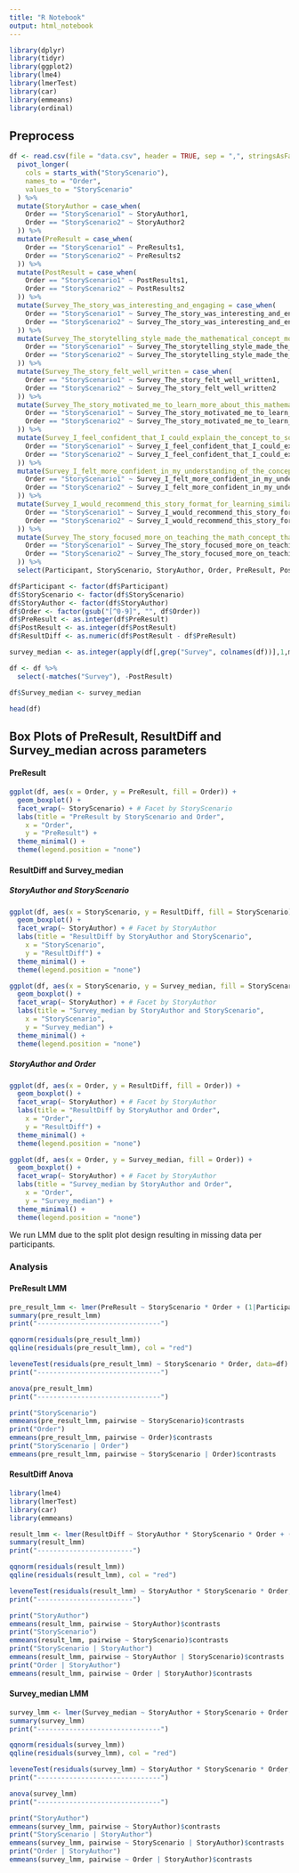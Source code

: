 ---
title: "R Notebook"
output: html_notebook
---

```{r}
library(dplyr)
library(tidyr)
library(ggplot2)
library(lme4)
library(lmerTest)
library(car)
library(emmeans)
library(ordinal)
```

## Preprocess

```{r}
df <- read.csv(file = "data.csv", header = TRUE, sep = ",", stringsAsFactors = FALSE) %>%
  pivot_longer(
    cols = starts_with("StoryScenario"),
    names_to = "Order",
    values_to = "StoryScenario"
  ) %>%
  mutate(StoryAuthor = case_when(
    Order == "StoryScenario1" ~ StoryAuthor1,
    Order == "StoryScenario2" ~ StoryAuthor2
  )) %>%
  mutate(PreResult = case_when(
    Order == "StoryScenario1" ~ PreResults1,
    Order == "StoryScenario2" ~ PreResults2
  )) %>%
  mutate(PostResult = case_when(
    Order == "StoryScenario1" ~ PostResults1,
    Order == "StoryScenario2" ~ PostResults2
  )) %>%
  mutate(Survey_The_story_was_interesting_and_engaging = case_when(
    Order == "StoryScenario1" ~ Survey_The_story_was_interesting_and_engaging1,
    Order == "StoryScenario2" ~ Survey_The_story_was_interesting_and_engaging2
  )) %>%
  mutate(Survey_The_storytelling_style_made_the_mathematical_concept_more_appealing = case_when(
    Order == "StoryScenario1" ~ Survey_The_storytelling_style_made_the_mathematical_concept_more_appealing1,
    Order == "StoryScenario2" ~ Survey_The_storytelling_style_made_the_mathematical_concept_more_appealing2
  )) %>%
  mutate(Survey_The_story_felt_well_written = case_when(
    Order == "StoryScenario1" ~ Survey_The_story_felt_well_written1,
    Order == "StoryScenario2" ~ Survey_The_story_felt_well_written2
  )) %>%
  mutate(Survey_The_story_motivated_me_to_learn_more_about_this_mathematical_concept = case_when(
    Order == "StoryScenario1" ~ Survey_The_story_motivated_me_to_learn_more_about_this_mathematical_concept1,
    Order == "StoryScenario2" ~ Survey_The_story_motivated_me_to_learn_more_about_this_mathematical_concept2
  )) %>%
  mutate(Survey_I_feel_confident_that_I_could_explain_the_concept_to_someone_else = case_when(
    Order == "StoryScenario1" ~ Survey_I_feel_confident_that_I_could_explain_the_concept_to_someone_else1,
    Order == "StoryScenario2" ~ Survey_I_feel_confident_that_I_could_explain_the_concept_to_someone_else2
  )) %>%
  mutate(Survey_I_felt_more_confident_in_my_understanding_of_the_concept_after_reading_the_story = case_when(
    Order == "StoryScenario1" ~ Survey_I_felt_more_confident_in_my_understanding_of_the_concept_after_reading_the_story1,
    Order == "StoryScenario2" ~ Survey_I_felt_more_confident_in_my_understanding_of_the_concept_after_reading_the_story2
  )) %>%
  mutate(Survey_I_would_recommend_this_story_format_for_learning_similar_concepts = case_when(
    Order == "StoryScenario1" ~ Survey_I_would_recommend_this_story_format_for_learning_similar_concepts1,
    Order == "StoryScenario2" ~ Survey_I_would_recommend_this_story_format_for_learning_similar_concepts2
  )) %>%
  mutate(Survey_The_story_focused_more_on_teaching_the_math_concept_than_on_being_an_engaging_story = case_when(
    Order == "StoryScenario1" ~ Survey_The_story_focused_more_on_teaching_the_math_concept_than_on_being_an_engaging_story1,
    Order == "StoryScenario2" ~ Survey_The_story_focused_more_on_teaching_the_math_concept_than_on_being_an_engaging_story2
  )) %>%
  select(Participant, StoryScenario, StoryAuthor, Order, PreResult, PostResult, Survey_The_story_was_interesting_and_engaging, Survey_The_storytelling_style_made_the_mathematical_concept_more_appealing, Survey_The_story_felt_well_written, Survey_The_story_motivated_me_to_learn_more_about_this_mathematical_concept, Survey_I_feel_confident_that_I_could_explain_the_concept_to_someone_else, Survey_I_felt_more_confident_in_my_understanding_of_the_concept_after_reading_the_story, Survey_I_would_recommend_this_story_format_for_learning_similar_concepts, Survey_The_story_focused_more_on_teaching_the_math_concept_than_on_being_an_engaging_story)

df$Participant <- factor(df$Participant)
df$StoryScenario <- factor(df$StoryScenario)
df$StoryAuthor <- factor(df$StoryAuthor)
df$Order <- factor(gsub("[^0-9]", "", df$Order))
df$PreResult <- as.integer(df$PreResult)
df$PostResult <- as.integer(df$PostResult)
df$ResultDiff <- as.numeric(df$PostResult - df$PreResult)

survey_median <- as.integer(apply(df[,grep("Survey", colnames(df))],1,median))

df <- df %>%
  select(-matches("Survey"), -PostResult)

df$Survey_median <- survey_median

head(df)
```

## Box Plots of PreResult, ResultDiff and Survey_median across parameters

#### PreResult

```{r}
ggplot(df, aes(x = Order, y = PreResult, fill = Order)) +
  geom_boxplot() +
  facet_wrap(~ StoryScenario) + # Facet by StoryScenario
  labs(title = "PreResult by StoryScenario and Order",
    x = "Order",
    y = "PreResult") +
  theme_minimal() +
  theme(legend.position = "none")
```


#### ResultDiff and Survey_median

##### StoryAuthor and StoryScenario

```{r}
ggplot(df, aes(x = StoryScenario, y = ResultDiff, fill = StoryScenario)) +
  geom_boxplot() +
  facet_wrap(~ StoryAuthor) + # Facet by StoryAuthor
  labs(title = "ResultDiff by StoryAuthor and StoryScenario",
    x = "StoryScenario",
    y = "ResultDiff") +
  theme_minimal() +
  theme(legend.position = "none")

ggplot(df, aes(x = StoryScenario, y = Survey_median, fill = StoryScenario)) +
  geom_boxplot() +
  facet_wrap(~ StoryAuthor) + # Facet by StoryAuthor
  labs(title = "Survey_median by StoryAuthor and StoryScenario",
    x = "StoryScenario",
    y = "Survey_median") +
  theme_minimal() +
  theme(legend.position = "none")
```

##### StoryAuthor and Order

```{r}
ggplot(df, aes(x = Order, y = ResultDiff, fill = Order)) +
  geom_boxplot() +
  facet_wrap(~ StoryAuthor) + # Facet by StoryAuthor
  labs(title = "ResultDiff by StoryAuthor and Order",
    x = "Order",
    y = "ResultDiff") +
  theme_minimal() +
  theme(legend.position = "none")

ggplot(df, aes(x = Order, y = Survey_median, fill = Order)) +
  geom_boxplot() +
  facet_wrap(~ StoryAuthor) + # Facet by StoryAuthor
  labs(title = "Survey_median by StoryAuthor and Order",
    x = "Order",
    y = "Survey_median") +
  theme_minimal() +
  theme(legend.position = "none")
```

We run LMM due to the split plot design resulting in missing data per participants.

### Analysis

#### PreResult LMM
```{r}
pre_result_lmm <- lmer(PreResult ~ StoryScenario * Order + (1|Participant), data = df)
summary(pre_result_lmm)
print("-------------------------------")

qqnorm(residuals(pre_result_lmm))
qqline(residuals(pre_result_lmm), col = "red") 

leveneTest(residuals(pre_result_lmm) ~ StoryScenario * Order, data=df)
print("-------------------------------")

anova(pre_result_lmm)
print("-------------------------------")

print("StoryScenario")
emmeans(pre_result_lmm, pairwise ~ StoryScenario)$contrasts
print("Order")
emmeans(pre_result_lmm, pairwise ~ Order)$contrasts
print("StoryScenario | Order")
emmeans(pre_result_lmm, pairwise ~ StoryScenario | Order)$contrasts
```

#### ResultDiff Anova

```{r}
library(lme4)
library(lmerTest)
library(car)
library(emmeans)

result_lmm <- lmer(ResultDiff ~ StoryAuthor * StoryScenario * Order + (1 | Participant), data = df)
summary(result_lmm)
print("------------------------")

qqnorm(residuals(result_lmm))
qqline(residuals(result_lmm), col = "red") 

leveneTest(residuals(result_lmm) ~ StoryAuthor * StoryScenario * Order, data=df)
print("------------------------")

print("StoryAuthor")
emmeans(result_lmm, pairwise ~ StoryAuthor)$contrasts
print("StoryScenario")
emmeans(result_lmm, pairwise ~ StoryScenario)$contrasts
print("StoryScenario | StoryAuthor")
emmeans(result_lmm, pairwise ~ StoryAuthor | StoryScenario)$contrasts
print("Order | StoryAuthor")
emmeans(result_lmm, pairwise ~ Order | StoryAuthor)$contrasts
```

#### Survey_median LMM

```{r}
survey_lmm <- lmer(Survey_median ~ StoryAuthor + StoryScenario + Order + (1|Participant), data = df)
summary(survey_lmm)
print("-------------------------------")

qqnorm(residuals(survey_lmm))
qqline(residuals(survey_lmm), col = "red") 

leveneTest(residuals(survey_lmm) ~ StoryAuthor * StoryScenario * Order, data=df)
print("-------------------------------")

anova(survey_lmm)
print("-------------------------------")

print("StoryAuthor")
emmeans(survey_lmm, pairwise ~ StoryAuthor)$contrasts
print("StoryScenario | StoryAuthor")
emmeans(survey_lmm, pairwise ~ StoryScenario | StoryAuthor)$contrasts
print("Order | StoryAuthor")
emmeans(survey_lmm, pairwise ~ Order | StoryAuthor)$contrasts
```